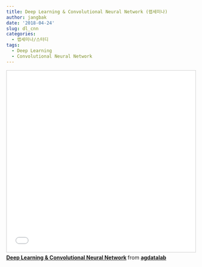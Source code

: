 ```yaml
---
title: Deep Learning & Convolutional Neural Network (랩세미나)
author: jangbak
date: '2018-04-24'
slug: dl_cnn
categories:
  - 랩세미나/스터디
tags:
  - Deep Learning
  - Convolutional Neural Network
---
```


<iframe src="//www.slideshare.net/slideshow/embed_code/key/vW2OdPrpQ2CvSI" width="595" height="485" frameborder="0" marginwidth="0" marginheight="0" scrolling="no" style="border:1px solid #CCC; border-width:1px; margin-bottom:5px; max-width: 100%;" allowfullscreen> </iframe> <div style="margin-bottom:5px"> <strong> <a href="//www.slideshare.net/agdatalab/deep-learning-convolutional-neural-network" title="Deep Learning &amp; Convolutional Neural Network" target="_blank">Deep Learning &amp; Convolutional Neural Network</a> </strong> from <strong><a href="https://www.slideshare.net/agdatalab" target="_blank">agdatalab</a></strong> </div>
